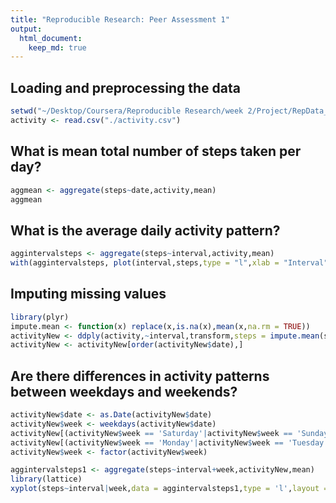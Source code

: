```yaml
---
title: "Reproducible Research: Peer Assessment 1"
output: 
  html_document:
    keep_md: true
---
```



## Loading and preprocessing the data
```r
setwd("~/Desktop/Coursera/Reproducible Research/week 2/Project/RepData_PeerAssessment1/")
activity <- read.csv("./activity.csv")
```

## What is mean total number of steps taken per day?
```r
aggmean <- aggregate(steps~date,activity,mean)
aggmean
```

## What is the average daily activity pattern?
```r
aggintervalsteps <- aggregate(steps~interval,activity,mean)
with(aggintervalsteps, plot(interval,steps,type = "l",xlab = "Interval", ylab = "Average steps"))
```


## Imputing missing values
```r
library(plyr)
impute.mean <- function(x) replace(x,is.na(x),mean(x,na.rm = TRUE))
activityNew <- ddply(activity,~interval,transform,steps = impute.mean(steps))
activityNew <- activityNew[order(activityNew$date),]
```


## Are there differences in activity patterns between weekdays and weekends?
```r
activityNew$date <- as.Date(activityNew$date)
activityNew$week <- weekdays(activityNew$date)
activityNew[(activityNew$week == 'Saturday'|activityNew$week == 'Sunday'),]$week <- 'weekend'
activityNew[(activityNew$week == 'Monday'|activityNew$week == 'Tuesday'|activityNew$week == 'Thursday'|activityNew$week == 'Wednesday'|activityNew$week == 'Friday'),]$week <- 'weekday'
activityNew$week <- factor(activityNew$week)

aggintervalsteps1 <- aggregate(steps~interval+week,activityNew,mean)
library(lattice)
xyplot(steps~interval|week,data = aggintervalsteps1,type = 'l',layout = c(1,2),xlab = "Interval",ylab = "Number of steps")
```